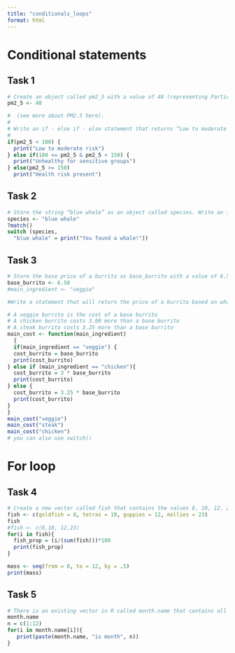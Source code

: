 ```yaml
---
title: "conditionals_loops"
format: html
---
```


# Conditional statements
## Task 1
```r

# Create an object called pm2_5 with a value of 48 (representing Particulate Matter 2.5, an indicator for air quality, in 
pm2_5 <- 48

#  (see more about PM2.5 here).
# 
# Write an if - else if - else statement that returns “Low to moderate risk” if pm2_5 (for Particulate Matter 2.5) is less than 100, “Unhealthy for sensitive groups” if PM 2.5 is 100 <= pm2_5 < 150, and “Health risk present” if PM 2.5 is >= 150.
# 
if(pm2_5 < 100) {
  print("Low to moderate risk")
} else if(100 <= pm2_5 & pm2_5 < 150) {
  print("Unhealthy for sensitive groups")
} else(pm2_5 >= 150) 
  print("Health risk present") 

```
## Task 2 
```r
# Store the string “blue whale” as an object called species. Write an if statement that returns “You found a whale!” if the string “whale” is detected in species, otherwise return nothing. Test by changing the species string & re-running to see output.
species <- "blue whale"
?match()
switch (species,
  "blue whale" = print("You found a whale!"))

```

## Task 3
```r
# Store the base price of a burrito as base_burrito with a value of 6.50. Store main_ingredient with a starting string of “veggie.” 
base_burrito <- 6.50 
#main_ingredient <- "veggie"

#Write a statement that will return the price of a burrito based on what a user specifies as “main_ingredient” (either “veggie”, “chicken” or “steak”) given the following:

# A veggie burrito is the cost of a base burrito
# A chicken burrito costs 3.00 more than a base burrito
# A steak burrito costs 3.25 more than a base burrito
main_cost <- function(main_ingredient)
  { 
  if(main_ingredient == "veggie") {
  cost_burrito = base_burrito 
  print(cost_burrito)
} else if (main_ingredient == "chicken"){
  cost_burrito = 3 * base_burrito
  print(cost_burrito)
} else {
  cost_burrito = 3.25 * base_burrito
  print(cost_burrito)
}
}
main_cost("veggie")
main_cost("steak")
main_cost("chicken")
# you can also use switch()
```
# For loop

## Task 4 
```r
# Create a new vector called fish that contains the values 8, 10, 12, 23 representing counts of different fish types in a fish tank (goldfish, tetras, guppies, and mollies, respectively). Write a for loop that iterates through fish, and returns what proportion of total fish in the tank are that species. Assume that these counts represent all fish in the tank.
fish <- c(goldfish = 8, tetras = 10, guppies = 12, mollies = 23)
fish
#fish <- c(8,10, 12,23)
for(i in fish){
  fish_prop = (i/(sum(fish)))*100
  print(fish_prop)
}

mass <- seq(from = 0, to = 12, by = .5)
print(mass)
```
## Task 5
```r
# There is an existing vector in R called month.name that contains all month names (just ry running month.name in the Console to check it out). Write a for loop that iterates over all months in month.name and prints “January is month 1,” “February is month 2”, etc.
month.name
n = c(1:12)
for(i in month.name[i]){
   print(paste(month.name, "is month", n))
}
```



